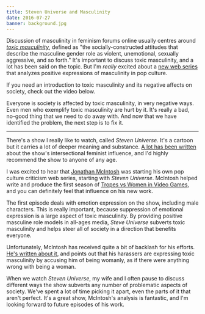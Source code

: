 ```yaml
---
title: Steven Universe and Masculinity
date: 2016-07-27
banner: background.jpg
---
```



Discussion of masculinity in feminism forums online usually centres around [_toxic masculinity_](http://geekfeminism.wikia.com/wiki/Toxic_masculinity), defined as "the socially-constructed attitudes that describe the masculine gender role as violent, unemotional, sexually aggressive, and so forth." It's important to discuss toxic masculinity, and a lot has been said on the topic. But I'm _really_ excited about a [new web series](https://www.youtube.com/channel/UCHiwtz2tCEfS17N9A-WoSSw) that analyzes positive expressions of masculinity in pop culture.


If you need an introduction to toxic masculinity and its negative affects on society, check out the video below.

<Wide>

<YouTube videoID='td1PbsV6B80' />

</Wide>

Everyone is society is affected by toxic masculinity, in very negative ways. Even men who exemplify toxic masculinity are hurt by it. It's really a bad, no-good thing that we need to do away with. And now that we have identified the problem, the next step is to fix it.

--- 

There's a show I really like to watch, called _Steven Universe_. It's a cartoon but it carries a lot of deeper meaning and substance. [A lot has been written](http://fembotmag.com/2015/05/19/steven-universe-a-great-start-for-an-internsectional-feminist-childrens-show/) about the show's intersectional feminist influence, and I'd highly recommend the show to anyone of any age.

I was excited to hear that [Jonathan McIntosh](https://twitter.com/radicalbytes) was starting his own pop culture criticism web series, starting with _Steven Universe_. McIntosh helped write and produce the first season of [Tropes vs Women in Video Games](https://www.youtube.com/playlist?list=PLn4ob_5_ttEaA_vc8F3fjzE62esf9yP61), and you can definitely feel that influence on his new work.

The first episode deals with emotion expression on the show, including male characters. This is really important, because suppression of emotional expression is a large aspect of toxic masculinity. By providing positive masculine role models in all-ages media, _Steve Universe_ subverts toxic masculinity and helps steer all of society in a direction that benefits everyone.

<Wide>

<YouTube videoID='5Z5ICVEIRIk' />

</Wide>

Unfortunately, McIntosh has received quite a bit of backlash for his efforts. [He's written about it](http://popculturedetective.tumblr.com/post/147599643970/when-men-are-harassed-online), and points out that his harassers are expressing toxic masculinity by accusing him of being womanly, as if there were anything wrong with being a woman. 

When we watch _Steven Universe_, my wife and I often pause to discuss different ways the show subverts any number of problematic aspects of society. We've spent a lot of time picking it apart, even the parts of it that aren't perfect. It's a great show, McIntosh's analysis is fantastic, and I'm looking forward to future episodes of his work.
  